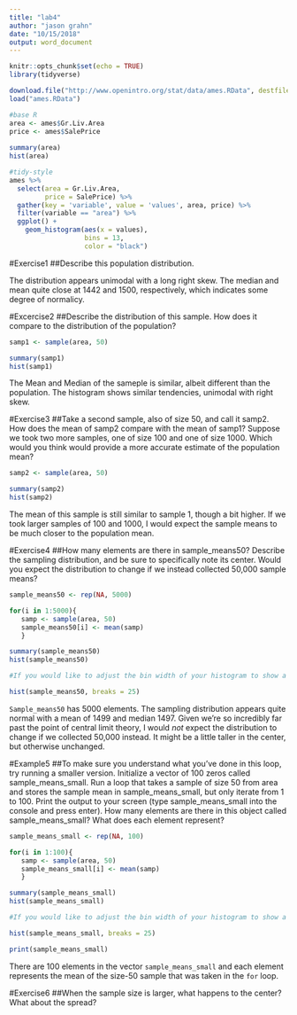 ```yaml
---
title: "lab4"
author: "jason grahn"
date: "10/15/2018"
output: word_document
---
```


```r
knitr::opts_chunk$set(echo = TRUE)
library(tidyverse)
```

```r
download.file("http://www.openintro.org/stat/data/ames.RData", destfile = "ames.RData")
load("ames.RData")
```

```r
#base R
area <- ames$Gr.Liv.Area
price <- ames$SalePrice
  
summary(area)
hist(area)

#tidy-style
ames %>% 
  select(area = Gr.Liv.Area, 
         price = SalePrice) %>% 
  gather(key = 'variable', value = 'values', area, price) %>% 
  filter(variable == "area") %>% 
  ggplot() +
    geom_histogram(aes(x = values), 
                   bins = 13,
                   color = "black") 
```

#Exercise1
##Describe this population distribution.

The distribution appears unimodal with a long right skew. The median and mean quite close at 1442 and 1500, respectively, which indicates some degree of normalicy. 

#Excercise2
##Describe the distribution of this sample. How does it compare to the distribution of the population?

```r
samp1 <- sample(area, 50)

summary(samp1)
hist(samp1)
```

The Mean and Median of the sameple is similar, albeit different than the population. The histogram shows similar tendencies, unimodal with right skew.

#Exercise3
##Take a second sample, also of size 50, and call it samp2. How does the mean of samp2 compare with the mean of  samp1? Suppose we took two more samples, one of size 100 and one of size 1000. Which would you think would provide a more accurate estimate of the population mean?

```r
samp2 <- sample(area, 50)

summary(samp2)
hist(samp2)
```

The mean of this sample is still similar to sample 1, though a bit higher. If we took larger samples of 100 and 1000, I would expect the sample means to be much closer to the population mean.

#Exercise4
##How many elements are there in sample_means50? Describe the sampling distribution, and be sure to specifically note its center. Would you expect the distribution to change if we instead collected 50,000 sample means?

```r
sample_means50 <- rep(NA, 5000)

for(i in 1:5000){
   samp <- sample(area, 50)
   sample_means50[i] <- mean(samp)
   }

summary(sample_means50)
hist(sample_means50)

#If you would like to adjust the bin width of your histogram to show a little more detail, you can do so by changing the breaks argument.

hist(sample_means50, breaks = 25)
```

`Sample_means50` has 5000 elements. The sampling distribution appears quite normal with a mean of 1499 and median 1497. Given we're so incredibly far past the point of central limit theory, I would _not_ expect the distribution to change if we collected 50,000 instead. It might be a little taller in the center, but otherwise unchanged.

#Example5
##To make sure you understand what you’ve done in this loop, try running a smaller version. Initialize a vector of 100 zeros called sample_means_small. Run a loop that takes a sample of size 50 from area and stores the sample mean in sample_means_small, but only iterate from 1 to 100. Print the output to your screen (type  sample_means_small into the console and press enter). How many elements are there in this object called  sample_means_small? What does each element represent?

```r
sample_means_small <- rep(NA, 100)

for(i in 1:100){
   samp <- sample(area, 50)
   sample_means_small[i] <- mean(samp)
   }

summary(sample_means_small)
hist(sample_means_small)

#If you would like to adjust the bin width of your histogram to show a little more detail, you can do so by changing the breaks argument.

hist(sample_means_small, breaks = 25)
```

```r
print(sample_means_small)
```

There are 100 elements in the vector `sample_means_small` and each element represents the mean of the size-50 sample that was taken in the `for` loop.

#Exercise6
##When the sample size is larger, what happens to the center? What about the spread?


